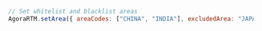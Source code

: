 <PlatformWrapper platform="web">
        
```javascript
  // Set whitelist and blacklist areas
  AgoraRTM.setArea({ areaCodes: ["CHINA", "INDIA"], excludedArea: "JAPAN" });
```
</PlatformWrapper>

